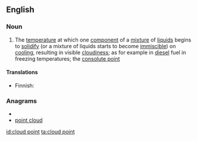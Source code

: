 {{wikipedia}}
==English==

===Noun===
{{en-noun|sg=[[cloud]] [[point]]}}

#{{chemistry}} The [[temperature]] at which one [[component]] of a [[mixture]] of [[liquid]]s begins to [[solidify]] (or a mixture of liquids starts to become [[immiscible]]) on [[cooling]], resulting in visible [[cloudiness]]; as for example in [[diesel]] fuel in freezing temperatures; the [[consolute point]]

====Translations====
{{trans-top|temperature}}
* Finnish: {{t-|fi|samepiste}}
{{trans-bottom}}

===Anagrams===
* {{alphagram|cdilnooptu}}
* [[point cloud#English|point cloud]]


[[id:cloud point]]
[[ta:cloud point]]
